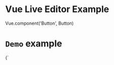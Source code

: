 # Vue Live Editor Example
Vue.component('Button', Button)


#  `Demo` example

<LiveEditor>
{`
<template>
  <div>
    <h3>Count: {{ count }} </h3>
    <Button style="background: tomato;" @click="decrement">
      Decrease
    </Button>
    <Button @click="increment">
      Increase
    </Button>
  </div>
</template>
<script>
    name: 'Count',
    data () {
      return {
        count: 12
      }
    },
    methods: {
      increment () {
        this.count++
      },
      decrement () {
        this.count--
      }
    }
  }
<\/script>
`}
</LiveEditor>


## Another Simple example

<LiveEditor>
{`
let name = 'codebender828'

<label for="name">Username</label>
<input name="name" type="text" v-model="name" />
<p>{{ name }}</p>
`}
</LiveEditor>


## Button Component

<LiveEditor>
{`<div>
  <Button>
    Sign up
  </Button>
  <Button style="margin-left: 0; background: #ff0044">
    Delete
  </Button>
</div>
`}
</LiveEditor>
